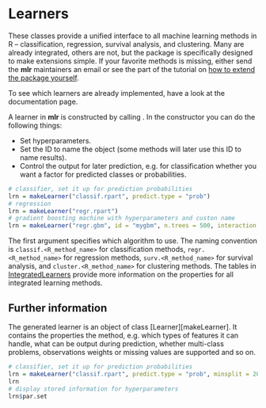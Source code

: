 Learners
========

These classes provide a unified interface to all machine learning methods in R
-- classification, regression, survival analysis, and clustering.
Many are already integrated,
others are not, but the package is specifically designed to make
extensions simple. If your favorite methods is missing, either
send the **mlr** maintainers an email or see the part of the tutorial
on [how to extend the package yourself](create_learner.md).

To see which learners are already implemented, have a look at the \man[learners] documentation page.

A learner in **mlr** is constructed by calling \man[makeLearner].
In the constructor you can do the following things:

* Set hyperparameters.
* Set the ID to name the object (some methods will later use this ID to name results).
* Control the output for later prediction, e.g. for classification
  whether you want a factor for predicted classes or probabilities.

```r
# classifier, set it up for prediction probabilities
lrn = makeLearner("classif.rpart", predict.type = "prob")
# regression
lrn = makeLearner("regr.rpart")
# gradient boosting machine with hyperparameters and custon name
lrn = makeLearner("regr.gbm", id = "mygbm", n.trees = 500, interaction.depth = 3)
```

The first argument specifies which algorithm to use.
The naming convention is ``classif.<R_method_name>`` for
classification methods, ``regr.<R_method_name>`` for regression methods,
``surv.<R_method_name>`` for survival analysis, and ``cluster.<R_method_name>``
for clustering methods.
The tables in [IntegratedLearners](../integrated_learners.md) provide more
information on the properties for all integrated learning methods.

Further information
-------------------

The generated learner is an object of class \man2[Learner][makeLearner].
It contains the properties the method, e.g. which types of features it can handle,
what can be output during prediction, whether multi-class problems,
observations weights or missing values are supported and so on.

```r
# classifier, set it up for prediction probabilities
lrn = makeLearner("classif.rpart", predict.type = "prob", minsplit = 20)
lrn
# display stored information for hyperparameters
lrn$par.set
```


